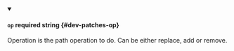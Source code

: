 
<details className="config-field" data-expandable="false" open>
<summary>

#### `op` <span className="config-field-required" data-required="false">required</span> <span className="config-field-type">string</span> <span className="config-field-default"></span> <span className="config-field-enum"></span> {#dev-patches-op}

Operation is the path operation to do. Can be either replace, add or remove.

</summary>



</details>

